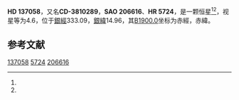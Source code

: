 {{Starbox begin
| name = HD 137058
}}
{{Starbox observe
| epoch = [[J2000.0|J2000.0]]
| constell = {{星座名待查}}<ref name=SIMBAD>{{cite web
 | url=http://simbad.u-strasbg.fr/simbad/sim-id?Ident=HR+5724
 | title=Pulsating variable Star
 | publisher=Centre de Données astronomiques de Strasbourg
 | work=SIMBAD
 | accessdate=2012-07-13
 | archive-date=2016-03-16
 | archive-url=https://web.archive.org/web/20160316205939/http://simbad.u-strasbg.fr/simbad/sim-id?Ident=HR+5724
 | dead-url=no
 }}</ref><ref name=DATA>{{cite web
 | url=http://vizier.u-strasbg.fr/viz-bin/VizieR-5?-out.add=.&-source=5050&-corr=PK=HR&-out.max=9999&HR=5724
 | title=VizieR Detailed Page
 | accessdate=2012-07-13
 | archive-date=2016-03-05
 | archive-url=https://web.archive.org/web/20160305050404/http://vizier.u-strasbg.fr/viz-bin/VizieR-5?-out.add=.&-source=5050&-corr=PK=HR&-out.max=9999&HR=5724
 | dead-url=no
 }}</ref>
| 星官 = 
| ra = {{RA|15|25|20.2}}<ref name=SIMBAD /><ref name=DATA />
| dec = {{DEC|-38|44|1}}<ref name=SIMBAD /><ref name=DATA />
| appmag_v = 4.6<ref name=SIMBAD /><ref name=DATA />
}}
{{Starbox character
| class = A0IV<ref name=SIMBAD /><ref name=DATA />
| b-v = 0<ref name=SIMBAD /><ref name=DATA />
| u-b = -0.06<ref name=SIMBAD /><ref name=DATA />
| r-i = <ref name=SIMBAD /><ref name=DATA />
| variable = 
}}
{{Starbox astrometry
| radial_v = -0.06
| prop_mo_ra = -3
| parallax = 0.012
| p_error = 
}}
{{Starbox catalog
| names =CD-3810289，[[SAO星表|SAO]] 206616，[[HD星表|HD]] 137058，[[HR星表|HR]] 5724}}
{{Starbox reference |Simbad=HR+5724}}
{{Starbox end}}

'''HD 137058'''，又名'''CD-3810289'''，'''SAO 206616'''、'''HR 5724'''，是一颗恒星<ref name=SIMBAD /><ref name=DATA />，视星等为4.6，位于[[銀道座標系|銀經]]333.09，[[銀道座標系|銀緯]]14.96，其[[B1900.0|B1900.0]]坐标为赤經{{RA|15|18|51}}，赤緯{{DEC|-38|14.96|45}}。

== 参考文献 ==
{{reflist}}

{{star-stub}}

[[Category:HD和HDE天體|137058]]
[[Category:HR天體|5724]]
[[Category:SAO天體|206616]]